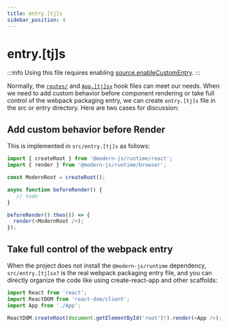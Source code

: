 ```yaml
---
title: entry.[tj]s
sidebar_position: 4
---
```

# entry.[tj]s

:::info
Using this file requires enabling [source.enableCustomEntry](/configure/app/source/enable-custom-entry).
:::

Normally, the [`routes/`](/apis/app/hooks/src/routes.html) and [`App.[tj]sx`](/apis/app/hooks/src/app) hook files can meet our needs. When we need to add custom behavior before component rendering or take full control of the webpack packaging entry, we can create `entry.[tj]s` file in the src or entry directory. Here are two cases for discussion:

## Add custom behavior before Render

This is implemented in `src/entry.[tj]s` as follows:

```js title=src/entry.tsx
import { createRoot } from '@modern-js/runtime/react';
import { render } from '@modern-js/runtime/browser';

const ModernRoot = createRoot();

async function beforeRender() {
   // todo
}

beforeRender().then(() => {
  render(<ModernRoot />);
});
```

## Take full control of the webpack entry

When the project does not install the `@modern-js/runtime` dependency, `src/entry.[tj]sx?` is the real webpack packaging entry file, and you can directly organize the code like using create-react-app and other scaffolds:

```js title=src/entry.jsx
import React from 'react';
import ReactDOM from 'react-dom/client';
import App from './App';

ReactDOM.createRoot(document.getElementById('root')!).render(<App />);
```
